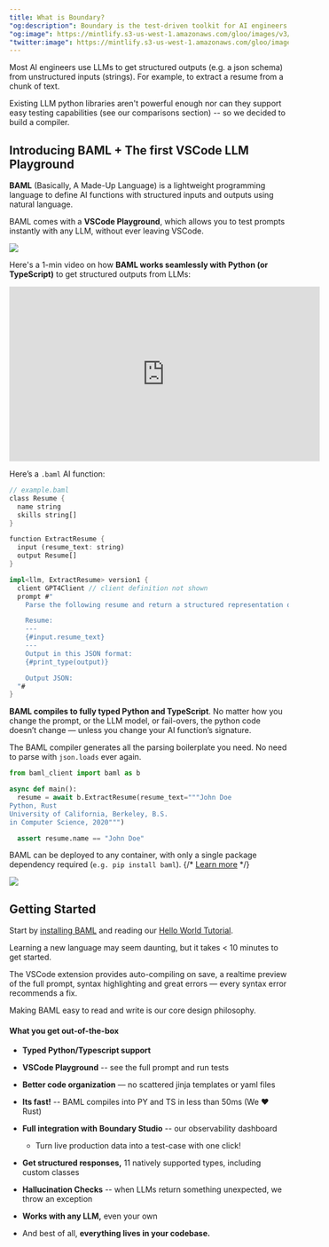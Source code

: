 ```yaml
---
title: What is Boundary?
"og:description": Boundary is the test-driven toolkit for AI engineers.
"og:image": https://mintlify.s3-us-west-1.amazonaws.com/gloo/images/v3/AITeam.png
"twitter:image": https://mintlify.s3-us-west-1.amazonaws.com/gloo/images/v3/AITeam.png
---
```


Most AI engineers use LLMs to get structured outputs (e.g. a json schema) from unstructured inputs (strings). For example, to extract a resume from a chunk of text.

Existing LLM python libraries aren't powerful enough nor can they support easy testing capabilities (see our comparisons section) -- so we decided to build a compiler.

## Introducing BAML + The first VSCode LLM Playground

**BAML** (Basically, A Made-Up Language) is a lightweight programming language to define AI functions with structured inputs and outputs using natural language.


BAML comes with a **VSCode Playground**, which allows you to test prompts instantly with any LLM, without ever leaving VSCode.

<img src="/images/v3/testing_2.gif" />

Here's a 1-min video on how **BAML works seamlessly with Python (or TypeScript)** to get structured outputs from LLMs:  

<iframe width="560" height="315" src="https://www.youtube.com/embed/dpEvGrVJJng?si=6CPRTxil8WjQ_t5w" title="YouTube video player" frameBorder="0" allow="accelerometer; autoplay; clipboard-write; encrypted-media; gyroscope; picture-in-picture; web-share" allowFullScreen></iframe>

Here’s a `.baml` AI function:

```rust example.baml
// example.baml
class Resume {
  name string
  skills string[]
}

function ExtractResume {
  input (resume_text: string)
  output Resume[]
}

impl<llm, ExtractResume> version1 {
  client GPT4Client // client definition not shown
  prompt #"
    Parse the following resume and return a structured representation of the data in the schema below.

    Resume:
    ---
    {#input.resume_text}
    ---
    Output in this JSON format:
    {#print_type(output)}

    Output JSON:
  "#
}
```

**BAML compiles to fully typed Python and TypeScript**. No matter how you change the prompt, or the LLM model, or fail-overs, the python code doesn’t change — unless you change your AI function’s signature.

The BAML compiler generates all the parsing boilerplate you need. No need to parse with `json.loads` ever again.

```python app.py
from baml_client import baml as b

async def main():
  resume = await b.ExtractResume(resume_text="""John Doe
Python, Rust
University of California, Berkeley, B.S. 
in Computer Science, 2020""")

  assert resume.name == "John Doe"
```

BAML can be deployed to any container, with only a single package dependency required (`e.g. pip install baml`). 
{/* [Learn more](/v3/home/deployment) */}

<Frame caption="BAML VSCode Playground">
<img src="/images/v3/baml_playground.png" />
</Frame>

## Getting Started

Start by [installing BAML](/v3/home/installation) and reading our [Hello World Tutorial](/v3/guides/hello_world/level0). 

Learning a new language may seem daunting, but it takes < 10 minutes to get started. 

The VSCode extension provides auto-compiling on save, a realtime preview of the full prompt, syntax highlighting and great errors — every syntax error recommends a fix. 

Making BAML easy to read and write is our core design philosophy.

#### What you get out-of-the-box
- **Typed Python/Typescript support**
- **VSCode Playground** -- see the full prompt and run tests
- **Better code organization** — no scattered jinja templates or yaml files
- **Its fast!**  -- BAML compiles into PY and TS in less than 50ms (We ❤️ Rust)
- **Full integration with** **Boundary Studio** -- our observability dashboard
    - Turn live production data into a test-case with one click!
- **Get structured responses,** 11 natively supported  types, including custom classes
- **Hallucination Checks** -- when LLMs return something unexpected, we throw an exception
- **Works with any LLM,** even your own

- And best of all, **everything lives in your codebase.**

    
